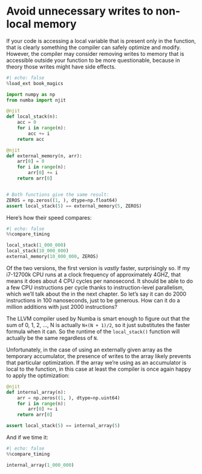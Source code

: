 # Avoid unnecessary writes to non-local memory

If your code is accessing a local variable that is present only in the function, that is clearly something the compiler can safely optimize and modify.
However, the compiler may consider removing writes to memory that is accessible outside your function to be more questionable, because in theory those writes might have side effects.

```python
#| echo: false
%load_ext book_magics
```

```python
import numpy as np
from numba import njit

@njit
def local_stack(n):
    acc = 0
    for i in range(n):
        acc += i
    return acc

@njit
def external_memory(n, arr):
    arr[0] = 0
    for i in range(n):
        arr[0] += i
    return arr[0]


# Both functions give the same result:
ZEROS = np.zeros((1, ), dtype=np.float64)
assert local_stack(5) == external_memory(5, ZEROS)
```

Here's how their speed compares:

```python
#| echo: false
%%compare_timing

local_stack(1_000_000)
local_stack(10_000_000)
external_memory(10_000_000, ZEROS)
```

Of the two versions, the first version is _vastly_ faster, surprisingly so.
If my i7-12700k CPU runs at a clock frequency of approximately 4GHZ, that means it does about 4 CPU cycles per nanosecond.
It should be able to do a few CPU instructions per cycle thanks to instruction-level parallelism, which we'll talk about the in the next chapter.
So let's say it can do 2000 instructions in 100 nanoseconds, just to be generous.
How can it do a million additions with just 2000 instructions?

The LLVM compiler used by Numba is smart enough to figure out that the sum of 0, 1, 2, ..., N is actually `N×(N + 1)/2`, so it just substitutes the faster formula when it can.
So the runtime of the `local_stack()` function will actually be the same regardless of `N`.

Unfortunately, in the case of using an externally given array as the temporary accumulator, the presence of writes to the array likely prevents that particular optimization.
If the array we're using as an accumulator is local to the function, in this case at least the compiler is once again happy to apply the optimization:

```python
@njit
def internal_array(n):
    arr = np.zeros((1, ), dtype=np.uint64)
    for i in range(n):
        arr[0] += i
    return arr[0]

assert local_stack(5) == internal_array(5)
```

And if we time it:

```python
#| echo: false
%%compare_timing

internal_array(1_000_000)
```
